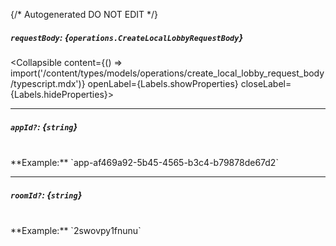 {/* Autogenerated DO NOT EDIT  */}

##### `requestBody`: *{`operations.CreateLocalLobbyRequestBody`}*
<Collapsible content={() => import('/content/types/models/operations/create_local_lobby_request_body/typescript.mdx')} openLabel={Labels.showProperties} closeLabel={Labels.hideProperties}>
</Collapsible>

---
##### `appId?`: *{`string`}*
<br/>
**Example:** `app-af469a92-5b45-4565-b3c4-b79878de67d2`

---
##### `roomId?`: *{`string`}*
<br/>
**Example:** `2swovpy1fnunu`



